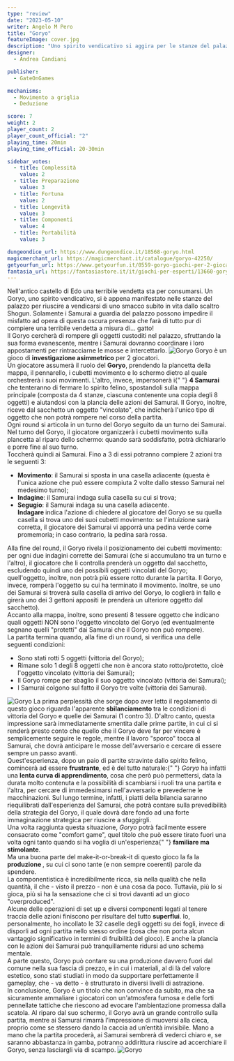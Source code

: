 ```yaml
---
type: "review"
date: "2023-05-10"
writer: Angelo M Pero
title: "Goryo"
featureImage: cover.jpg
description: "Uno spirito vendicativo si aggira per le stanze del palazzo dell'antica Edo..."
designer:
  - Andrea Candiani

publisher:
  - GateOnGames

mechanisms:
  - Movimento a griglia
  - Deduzione

score: 7
weight: 2
player_count: 2
player_count_official: "2"
playing_time: 20min
playing_time_official: 20-30min

sidebar_votes:
  - title: Complessità
    value: 2
  - title: Preparazione
    value: 3
  - title: Fortuna
    value: 2
  - title: Longevità
    value: 3
  - title: Componenti
    value: 4
  - title: Portabilità
    value: 3

dungeondice_url: https://www.dungeondice.it/18568-goryo.html
magicmerchant_url: https://magicmerchant.it/catalogue/goryo-42250/
getyourfun_url: https://www.getyourfun.it/0559-goryo-giochi-per-2-giocatori.html
fantasia_url: https://fantasiastore.it/it/giochi-per-esperti/13660-goryo.html
---
```


<Setting>
  Nell'antico castello di Edo una terribile vendetta sta per consumarsi. Un
  Goryo, uno spirito vendicativo, si è appena manifestato nelle stanze del
  palazzo per riuscire a vendicarsi di uno smacco subito in vita dallo scaltro
  Shogun. Solamente i Samurai a guardia del palazzo possono impedire il misfatto
  ad opera di questa oscura presenza che farà di tutto pur di compiere una
  terribile vendetta a misura di… gatto!
  <br />
  Il Goryo cercherà di rompere gli oggetti custoditi nel palazzo, sfruttando la
  sua forma evanescente, mentre i Samurai dovranno coordinare i loro
  appostamenti per rintracciarne le mosse e intercettarlo.
</Setting>

<img src="./game1.jpg" alt="Goryo" />

<Rules>
  Goryo è un gioco di <strong>investigazione asimmetrico</strong> per 2
  giocatori.
  <br />
  Un giocatore assumerà il ruolo del <strong>Goryo</strong>, prendendo la
  plancetta della mappa, il pennarello, i cubetti movimento e lo schermo dietro
  al quale orchestrerà i suoi movimenti. L'altro, invece, impersonerà i{" "}
  <strong>4 Samurai</strong> che tenteranno di fermare lo spirito felino,
  spostandoli sulla mappa principale (composta da 4 stanze, ciascuna contenente
  una copia degli 8 oggetti) e aiutandosi con la plancia delle azioni dei
  Samurai. Il Goryo, inoltre, riceve dal sacchetto un oggetto "vincolato", che
  indicherà l'unico tipo di oggetto che non potrà rompere nel corso della
  partita.
  <br />
  Ogni round si articola in un turno del Goryo seguito da un turno dei Samurai.
  Nel turno del Goryo, il giocatore organizzerà i cubetti movimento sulla
  plancetta al riparo dello schermo: quando sarà soddisfatto, potrà dichiararlo
  e porre fine al suo turno.
  <br />
  Toccherà quindi ai Samurai. Fino a 3 di essi potranno compiere 2 azioni tra le
  seguenti 3:
  <br />
  <ul>
    <li>
      <strong>Movimento</strong>: il Samurai si sposta in una casella adiacente
      (questa è l'unica azione che può essere compiuta 2 volte dallo stesso
      Samurai nel medesimo turno);
    </li>
    <li>
      <strong>Indagine</strong>: il Samurai indaga sulla casella su cui si
      trova;
    </li>
    <li>
      <strong>Segugio</strong>: il Samurai indaga su una casella adiacente.
      <br />
      <strong>Indagare </strong>indica l'azione di chiedere al giocatore del
      Goryo se su quella casella si trova uno dei suoi cubetti movimento: se
      l'intuizione sarà corretta, il giocatore dei Samurai vi apporrà una pedina
      verde come promemoria; in caso contrario, la pedina sarà rossa.
    </li>
  </ul>
  Alla fine del round, il Goryo rivela il posizionamento dei cubetti movimento: per
  ogni due indagini corrette dei Samurai (che si accumulano tra un turno e l'altro),
  il giocatore che li controlla prenderà un oggetto dal sacchetto, escludendo quindi
  uno dei possibili oggetti vincolati del Goryo; quell'oggetto, inoltre, non potrà
  più essere rotto durante la partita. Il Goryo, invece, romperà l'oggetto su cui
  ha terminato il movimento. Inoltre, se uno dei Samurai si troverà sulla casella
  di arrivo del Goryo, lo coglierà in fallo e girerà uno dei 3 gettoni appositi (e
  prenderà un ulteriore oggetto dal sacchetto).
  <br />
  Accanto alla mappa, inoltre, sono presenti 8 tessere oggetto che indicano quali
  oggetti NON sono l'oggetto vincolato del Goryo (ed eventualmente segnano quelli
  "protetti" dai Samurai che il Goryo non può rompere).
  <br />
  La partita termina quando, alla fine di un round, si verifica una delle seguenti
  condizioni:
  <ul>
    <li>Sono stati rotti 5 oggetti (vittoria del Goryo);</li>
    <li>
      Rimane solo 1 degli 8 oggetti che non è ancora stato rotto/protetto, cioè
      l'oggetto vincolato (vittoria dei Samurai);
    </li>
    <li>
      Il Goryo rompe per sbaglio il suo oggetto vincolato (vittoria dei
      Samurai);
    </li>
    <li>
      I Samurai colgono sul fatto il Goryo tre volte (vittoria dei Samurai).
    </li>
  </ul>
</Rules>

<img src="./game2.jpg" alt="Goryo" />

<Feedback>
  La prima perplessità che sorge dopo aver letto il regolamento di questo gioco
  riguarda l'apparente <strong>sbilanciamento </strong>tra le condizioni di
  vittoria del Goryo e quelle dei Samurai (1 contro 3). D'altro canto, questa
  impressione sarà immediatamente smentita dalle prime partite, in cui ci si
  renderà presto conto che quello che il Goryo deve far per vincere è
  semplicemente seguire le regole, mentre il lavoro "sporco" tocca al Samurai,
  che dovrà anticipare le mosse dell'avversario e cercare di essere sempre un
  passo avanti.
  <br />
  Quest'esperienza, dopo un paio di partite stravinte dallo spirito felino,
  comincerà ad essere <strong>frustrante</strong>, ed è del tutto naturale:{" "}
  <em>Goryo </em>ha infatti una <strong>lenta curva di apprendimento</strong>,
  cosa che però può permettersi, data la durata molto contenuta e la possibilità
  di scambiarsi i ruoli tra una partita e l'altra, per cercare di immedesimarsi
  nell'avversario e prevederne le macchinazioni. Sul lungo termine, infatti, i
  piatti della bilancia saranno riequilibrati dall'esperienza del Samurai, che
  potrà contare sulla prevedibilità della strategia del Goryo, il quale dovrà
  dare fondo ad una forte immaginazione strategica per riuscire a sfuggirgli.
  <br />
  Una volta raggiunta questa situazione, <em>Goryo </em>potrà facilmente essere
  consacrato come "comfort game", quel titolo che può essere tirato fuori una
  volta ogni tanto quando si ha voglia di un'esperienza{" "}
  <strong>familiare ma stimolante</strong>.<br />
  Ma una buona parte del make-it-or-break-it di questo gioco la fa la <strong>
    produzione
  </strong>, su cui ci sono tante (e non sempre coerenti) parole da spendere.
  <br />
  La componentistica è incredibilmente ricca, sia nella qualità che nella quantità,
  il che - visto il prezzo - non è una cosa da poco. Tuttavia, più lo si gioca, più
  si ha la sensazione che ci si trovi davanti ad un gioco "overproduced".
  <br />
  Alcune delle operazioni di set up e diversi componenti legati al tenere traccia
  delle azioni finiscono per risultare del tutto <strong>superflui</strong>. Io,
  personalmente, ho incollato le 32 caselle degli oggetti su dei fogli, invece di
  disporli ad ogni partita nello stesso ordine (cosa che non porta alcun vantaggio
  significativo in termini di fruibilità del gioco). E anche la plancia con le azioni
  dei Samurai può tranquillamente ridursi ad uno schema mentale.
  <br />
  A parte questo, Goryo può contare su una produzione davvero fuori dal comune nella
  sua fascia di prezzo, e in cui i materiali, al di là del valore estetico, sono
  stati studiati in modo da supportare perfettamente il gameplay, che - va detto
  - è strutturato in diversi livelli di astrazione.
  <br />
  In conclusione, Goryo è un titolo che non convince da subito, ma che sa sicuramente
  ammaliare i giocatori con un'atmosfera fumosa e delle forti pennellate tattiche
  che riescono ad evocare l'ambientazione promessa dalla scatola. Al riparo dal suo
  schermo, il Goryo avrà un grande controllo sulla partita, mentre ai Samurai rimarrà
  l’impressione di muoversi alla cieca, proprio come se stessero dando la caccia
  ad un’entità invisibile. Mano a mano che la partita procederà, ai Samurai sembrerà
  di vederci chiaro e, se saranno abbastanza in gamba, potranno addirittura riuscire
  ad accerchiare il Goryo, senza lasciargli via di scampo.
</Feedback>

<img src="./game3.jpg" alt="Goryo" />
